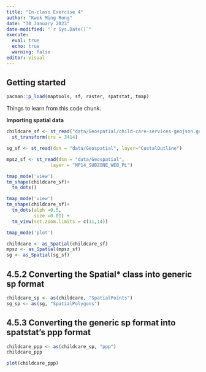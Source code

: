 ```yaml
---
title: "In-class Exercise 4"
author: "Kwek Ming Rong"
date: "30 January 2023"
date-modified: "`r Sys.Date()`"
execute: 
  eval: true
  echo: true
  warning: false
editor: visual
---
```


## **Getting started**

```r
pacman::p_load(maptools, sf, raster, spatstat, tmap)
```

Things to learn from this code chunk.

**Importing spatial data**

```r
childcare_sf <- st_read("data/Geospatial/child-care-services-geojson.geojson") %>% 
  st_transform(crs = 3414)
```

```r
sg_sf <- st_read(dsn = "data/Geospatial", layer="CostalOutline")
```

```r
mpsz_sf <- st_read(dsn = "data/Geospatial", 
                layer = "MP14_SUBZONE_WEB_PL")
```

```r
tmap_mode('view')
tm_shape(childcare_sf)+
  tm_dots()
```

```r
tmap_mode('view')
tm_shape(childcare_sf)+
  tm_dots(alph =0.5,
          size =0.01) +
  tm_view(set.zoom.limits = c(11,14))
```

```r
tmap_mode('plot')
```

```r
childcare <- as_Spatial(childcare_sf)
mpsz <- as_Spatial(mpsz_sf)
sg <- as_Spatial(sg_sf)
```

## 4.5.2 Converting the Spatial\* class into generic sp format

```r
childcare_sp <- as(childcare, "SpatialPoints")
sg_sp <- as(sg, "SpatialPolygons")
```

## 4.5.3 Converting the generic sp format into spatstat's ppp format

```r
childcare_ppp <- as(childcare_sp, "ppp")
childcare_ppp
```

```r
plot(childcare_ppp)
```
